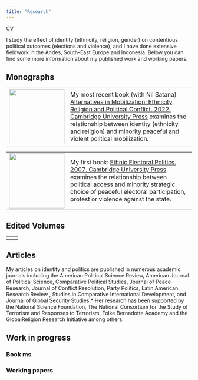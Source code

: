 ```yaml
---
title: "Research"
---
```


[CV](files/Birnir_CV.pdf)

I study the effect of identity (ethnicity, religion, gender) on contentious political outcomes (elections and violence), and I have done extensive fieldwork in the Andes, South-East Europe and Indonesia. Below you can find some more information about my published work and working papers.

## Monographs

|                                           |                                                                                                                                                                                                                                                                                                                                                                                                                                                                                                    |
|-------------------------------------------|----------------------------------------------------------------------------------------------------------------------------------------------------------------------------------------------------------------------------------------------------------------------------------------------------------------------------------------------------------------------------------------------------------------------------------------------------------------------------------------------------|
| ![](images/Alternatives.png){width="150"} | My most recent book (with Nil Satana) [Alternatives in Mobilization: Ethnicity, Religion and Political Conflict. 2022. Cambridge University Press](https://www.amazon.com/Alternatives-Mobilization-Ethnicity-Religion-Political-ebook/dp/B09YM2XZFT/ref=sr_1_3?crid=3BVVYV26GAIY4&keywords=Birnir+Johanna&qid=1677881510&sprefix=birnir+johanna%2Caps%2C144&sr=8-3) examines the relationship between identity (ethnicity and religion) and minority peaceful and violent political mobilization. |

|                                         |                                                                                                                                                                                                                                                                                                                                                                                                                                                             |
|-----------------------------------------|-------------------------------------------------------------------------------------------------------------------------------------------------------------------------------------------------------------------------------------------------------------------------------------------------------------------------------------------------------------------------------------------------------------------------------------------------------------|
| ![](images/EEPolitics.png){width="150"} | My first book: [Ethnic Electoral Politics. 2007. Cambridge University Press](https://www.amazon.com/Ethnicity-Electoral-Politics-J%C3%B3hanna-Krist%C3%ADn-ebook/dp/B0014D3T5U/ref=sr_1_1?crid=3BVVYV26GAIY4&keywords=Birnir+Johanna&qid=1677881738&sprefix=birnir+johanna%2Caps%2C144&sr=8-1) examines the relationship between political access and minority strategic choice of peaceful electoral participation, protest or violence against the state. |

## Edited Volumes

|     |     |
|-----|-----|
|     |     |

## Articles

My articles on identity and politics are published in numerous academic journals including the American Political Science Review, American Journal of Political Science, Comparative Political Studies, Journal of Peace Research, Journal of Conflict Resolution, Party Politics, Latin American Research Review , Studies in Comparative International Development, and Journal of Global Security Studies.\* Her research has been supported by the National Science Foundation, The National Consortium for the Study of Terrorism and Responses to Terrorism, Folke Bernadotte Academy and the GlobalReligion Research Initiative among others.

## Work in progress

### Book ms

### Working papers
